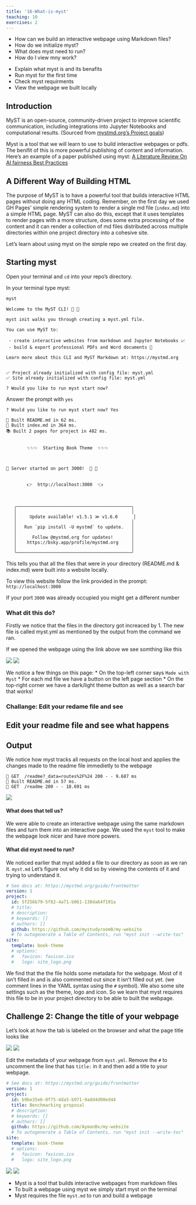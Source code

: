 ```yaml
---
title: '16-What-is-myst'
teaching: 10
exercises: 2
---
```


:::::::::::::::::::::::::::::::::::::: questions 

- How can we build an interactive webpage using Markdown files?
- How do we initialize myst?
- What does myst need to run?
- How do I view mny work?

::::::::::::::::::::::::::::::::::::::::::::::::

::::::::::::::::::::::::::::::::::::: objectives

- Explain what myst is and its benafits
- Run myst for the first time
- Check myst requirments
- View the webpage we built locally 

::::::::::::::::::::::::::::::::::::::::::::::::

## Introduction

MyST is an open-source, community-driven project to improve scientific communication, including integrations into Jupyter Notebooks and computational results. (Sourced from [mystmd.org's Project goals](https://mystmd.org/guide#project-goals))

Myst is a tool that we will learn to use to build interactive webpages or pdfs. The benifit of this is more powerful publishing of content and information.
Here's an example of a paper published using myst: [A Literature Review On AI fairness Best Practices](https://ml4sts.com/fairml-bestpractices/)

## A Different Way of Building HTML
The purpose of MyST is to have a powerful tool that builds interactive HTML pages without doing any HTML coding.
Remember, on the first day we used GH Pages' simple rendering system to render a single md file (`index.md`) into a simple HTML page.
MyST can also do this, except that it uses templates to render pages with a more structure, does some extra processing of the content and it can render a collection of md files distributed across multiple directories within one project directory into a cohesive site.


Let's learn about using myst on the simple repo we created on the first day.

## Starting myst
Open your terminal and `cd` into your repo's directory.

In your terminal type myst:
```bash
myst
```
```
Welcome to the MyST CLI! 🎉 🚀

myst init walks you through creating a myst.yml file.

You can use MyST to:

 - create interactive websites from markdown and Jupyter Notebooks 📈
 - build & export professional PDFs and Word documents 📄

Learn more about this CLI and MyST Markdown at: https://mystmd.org


✅ Project already initialized with config file: myst.yml
✅ Site already initialized with config file: myst.yml

? Would you like to run myst start now? 
```
Answer the prompt with `yes`
```
? Would you like to run myst start now? Yes
```
```
📖 Built README.md in 62 ms.
📖 Built index.md in 364 ms.
📚 Built 2 pages for project in 482 ms.


        ✨✨✨  Starting Book Theme  ✨✨✨



🔌 Server started on port 3000!  🥳 🎉


        👉  http://localhost:3000  👈



   ╭────────────────────────────────────────────╮
   │                                            │
   │     Update available! v1.5.1 ≫ v1.6.0      │
   │                                            │
   │   Run `pip install -U mystmd` to update.   │
   │                                            │
   │      Follow @mystmd.org for updates!       │
   │    https://bsky.app/profile/mystmd.org     │
   │                                            │
   ╰────────────────────────────────────────────╯
   ```

This tells you that all the files that were in your directory (README.md & index.md) were built into a website locally.

To view this website follow the link provided in the prompt:
`http://localhost:3000`

::::: callout
If your port `3000` was already occupied you might get a different number
:::::


### What dit this do?
Firstly we notice that the files in the directory got increaced by 1. The new file is called myst.yml as mentioned by the output from the command we ran.

If we opened the webpage using the link above we see somthing like this

![](fig\myst_page.png)
![](fig\myst_page2.png)

We notice a few things on this page:
* On the top-left corner says `Made with Myst`
* For each md file we have a button on the left page section 
* On the top-right corner we have a dark/light theme button as well as a search bar that works!


### Challange: Edit your redame file and see

::::::::::::::::::::::::::::::::::::: challenge 

## Edit your readme file and see what happens


:::::::::::::::::::::::: solution 

## Output
 
We notice how myst tracks all requests on the local host and applies the changes made to the readme file immedietly to the webpage
```output
💌 GET  /readme?_data=routes%2F%24 200 - - 9.687 ms
📖 Built README.md in 57 ms.
💌 GET  /readme 200 - - 18.691 ms
```

![](fig\myst_page3.png)

:::::::::::::::::::::::::::::::::
::::::::::::::::::::::::::::::::::::::::::::::::



#### What does that tell us?
We were able to create an interactive webpage using the same markdown files and turn them into an interactive page. We used the `myst` tool to make the webpage look nicer and have more powers.

#### What did myst need to run?
We noticed earlier that myst added a file to our directory as soon as we ran it. `myst.md`
Let's figure out why it did so by viewing the contents of it and trying to understand it.

```yaml
# See docs at: https://mystmd.org/guide/frontmatter
version: 1
project:
  id: 5f256b79-5f82-4a71-b061-138da64f191a
  # title:
  # description:
  # keywords: []
  # authors: []
  github: https://github.com/mystudyroom0/my-website
  # To autogenerate a Table of Contents, run "myst init --write-toc"
site:
  template: book-theme
  # options:
  #   favicon: favicon.ico
  #   logo: site_logo.png
  ```


We find that the the file holds some metadata for the webpage. Most of it isn't filled in and is also commented out since it isn't filled out yet. (we comment lines in the YAML syntax using the `#` symbol). We also some site settings such as the theme, logo and icon.
So we learn that myst requires this file to be in your project directory to be able to built the webpage.


::::::::::::::::::::::::::::::::::::: challenge 

## Challenge 2: Change the title of your webpage

:::::::::::::::::::::::: solution 

Let's look at how the tab is labeled on the browser and what the page title looks like 

![](fig\tab-label.png)
![](fig\webpage-title.png)

Edit the metadata of your webpage from ` myst.yml`. Remove the `#` to uncomment the line that has `title:` in it and then add a title to your webpage.

```yaml
# See docs at: https://mystmd.org/guide/frontmatter
version: 1
project:
  id: b9be35e6-0f75-4da5-b971-9add4d00ed44
  title: Benchmarking proposal
  # description:
  # keywords: []
  # authors: []
  github: https://github.com/AymanBx/my-website
  # To autogenerate a Table of Contents, run "myst init --write-toc"
site:
  template: book-theme
  # options:
  #   favicon: favicon.ico
  #   logo: site_logo.png
```

![](fig\tab-label-changed.png)
![](fig\webpage-title-changed.png)

:::::::::::::::::::::::::::::::::
::::::::::::::::::::::::::::::::::::::::::::::::

::::::::::::::::::::::::::::::::::::: keypoints 

- Myst is a tool that builds interactive webpages from markdown files 
- To built a webpage using myst we simply start myst on the terminal
- Myst requires the file `myst.md` to run and build a webpage

::::::::::::::::::::::::::::::::::::::::::::::::

 